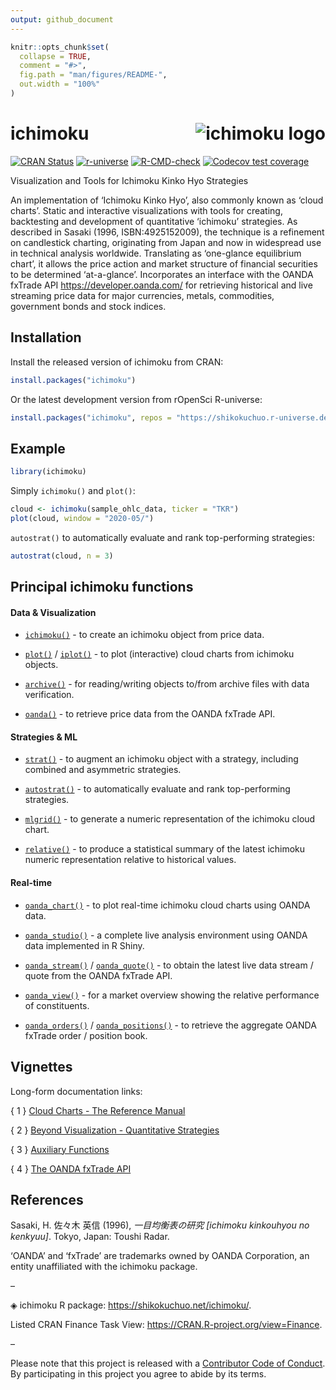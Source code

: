 ```yaml
---
output: github_document
---
```


<!-- README.md is generated from README.Rmd. Please edit that file -->

```r
knitr::opts_chunk$set(
  collapse = TRUE,
  comment = "#>",
  fig.path = "man/figures/README-",
  out.width = "100%"
)
```

# ichimoku <a href="https://shikokuchuo.net/ichimoku/" alt="ichimoku"><img src="man/figures/logo.png" alt="ichimoku logo" align="right" /></a>

<!-- badges: start -->
[![CRAN Status](https://www.r-pkg.org/badges/version/ichimoku?color=00008b)](https://CRAN.R-project.org/package=ichimoku)
[![r-universe](https://shikokuchuo.r-universe.dev/badges/ichimoku?color=a4d1eb)](https://shikokuchuo.r-universe.dev/)
[![R-CMD-check](https://github.com/shikokuchuo/ichimoku/actions/workflows/R-CMD-check.yaml/badge.svg)](https://github.com/shikokuchuo/ichimoku/actions/workflows/R-CMD-check.yaml)
[![Codecov test coverage](https://codecov.io/gh/shikokuchuo/ichimoku/branch/main/graph/badge.svg)](https://app.codecov.io/gh/shikokuchuo/ichimoku)
<!-- badges: end -->

Visualization and Tools for Ichimoku Kinko Hyo Strategies

An implementation of 'Ichimoku Kinko Hyo', also commonly known as 'cloud charts'. Static and interactive visualizations with tools for creating, backtesting and development of quantitative 'ichimoku' strategies. As described in Sasaki (1996, ISBN:4925152009), the technique is a refinement on candlestick charting, originating from Japan and now in widespread use in technical analysis worldwide. Translating as 'one-glance equilibrium chart', it allows the price action and market structure of financial securities to be determined 'at-a-glance'. Incorporates an interface with the OANDA fxTrade API <https://developer.oanda.com/> for retrieving historical and live streaming price data for major currencies, metals, commodities, government bonds and stock indices.

## Installation

Install the released version of ichimoku from CRAN:

``` r
install.packages("ichimoku")
```

Or the latest development version from rOpenSci R-universe:

``` r
install.packages("ichimoku", repos = "https://shikokuchuo.r-universe.dev")
```

## Example

```r
library(ichimoku)
```

Simply `ichimoku()` and `plot()`:

```r
cloud <- ichimoku(sample_ohlc_data, ticker = "TKR")
plot(cloud, window = "2020-05/")
```
<!-- alt="ichimoku kinko hyo" -->

`autostrat()` to automatically evaluate and rank top-performing strategies:

```r
autostrat(cloud, n = 3)
```

## Principal ichimoku functions

#### Data & Visualization

- [`ichimoku()`](https://shikokuchuo.net/ichimoku/reference/ichimoku.html) - to create an ichimoku object from price data.

- [`plot()`](https://shikokuchuo.net/ichimoku/reference/plot.ichimoku.html) / [`iplot()`](https://shikokuchuo.net/ichimoku/reference/iplot.html) - to plot (interactive) cloud charts from ichimoku objects.

- [`archive()`](https://shikokuchuo.net/ichimoku/reference/archive.html) - for reading/writing objects to/from archive files with data verification.

- [`oanda()`](https://shikokuchuo.net/ichimoku/reference/oanda.html) - to retrieve price data from the OANDA fxTrade API.

#### Strategies & ML

- [`strat()`](https://shikokuchuo.net/ichimoku/reference/strat.html) - to augment an ichimoku object with a strategy, including combined and asymmetric strategies.

- [`autostrat()`](https://shikokuchuo.net/ichimoku/reference/autostrat.html) - to automatically evaluate and rank top-performing strategies.

- [`mlgrid()`](https://shikokuchuo.net/ichimoku/reference/mlgrid.html) - to generate a numeric representation of the ichimoku cloud chart.

- [`relative()`](https://shikokuchuo.net/ichimoku/reference/relative.html) - to produce a statistical summary of the latest ichimoku numeric representation relative to historical values.

#### Real-time

- [`oanda_chart()`](https://shikokuchuo.net/ichimoku/reference/oanda_chart.html) - to plot real-time ichimoku cloud charts using OANDA data.

- [`oanda_studio()`](https://shikokuchuo.net/ichimoku/reference/oanda_studio.html) - a complete live analysis environment using OANDA data implemented in R Shiny.

- [`oanda_stream()`](https://shikokuchuo.net/ichimoku/reference/oanda_stream.html) / [`oanda_quote()`](https://shikokuchuo.net/ichimoku/reference/oanda_quote.html) - to obtain the latest live data stream / quote from the OANDA fxTrade API.

- [`oanda_view()`](https://shikokuchuo.net/ichimoku/reference/oanda_view.html) - for a market overview showing the relative performance of constituents.

- [`oanda_orders()`](https://shikokuchuo.net/ichimoku/reference/oanda_orders.html) / [`oanda_positions()`](https://shikokuchuo.net/ichimoku/reference/oanda_positions.html) - to retrieve the aggregate OANDA fxTrade order / position book.

## Vignettes

Long-form documentation links:

{ 1 } [Cloud Charts - The Reference Manual](https://shikokuchuo.net/ichimoku/articles/reference.html)

{ 2 } [Beyond Visualization - Quantitative Strategies](https://shikokuchuo.net/ichimoku/articles/strategies.html)

{ 3 } [Auxiliary Functions](https://shikokuchuo.net/ichimoku/articles/utilities.html)

{ 4 } [The OANDA fxTrade API](https://shikokuchuo.net/ichimoku/articles/xoanda.html)

## References

Sasaki, H. 佐々木 英信 (1996), *一目均衡表の研究 [ichimoku kinkouhyou no kenkyuu]*. Tokyo, Japan: Toushi Radar.

'OANDA' and 'fxTrade' are trademarks owned by OANDA Corporation, an entity unaffiliated with the ichimoku package.

--

◈ ichimoku R package: <https://shikokuchuo.net/ichimoku/>.

Listed CRAN Finance Task View: <https://CRAN.R-project.org/view=Finance>.

--

Please note that this project is released with a [Contributor Code of Conduct](https://shikokuchuo.net/ichimoku/CODE_OF_CONDUCT.html). By participating in this project you agree to abide by its terms.
